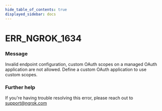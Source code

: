 ```yaml
---
hide_table_of_contents: true
displayed_sidebar: docs
---
```



# ERR_NGROK_1634

### Message
Invalid endpoint configuration, custom OAuth scopes on a managed OAuth application are not allowed.  Define a custom OAuth application to use custom scopes.

<ErrorDetails error='err_ngrok_1634' />


### Further help
If you're having trouble resolving this error, please reach out to [support@ngrok.com](mailto:support@ngrok.com?subject=Help%20with%20ERR_NGROK_1634)


